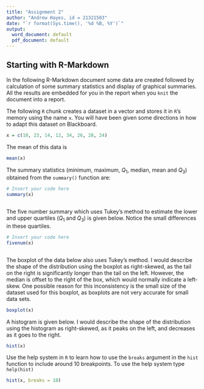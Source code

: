 ```yaml
---
title: "Assignment 2"
author: "Andrew Hayes, id = 21321503"
date: "`r format(Sys.time(), '%d %B, %Y')`"
output:
  word_document: default
  pdf_document: default
---
```


## Starting with R-Markdown

In the following R-Markdown document some data are created followed by calculation of some summary statistics and display of graphical summaries. All the results are embedded for you in the report when you `knit` the document into a report.

The following `R` chunk creates a dataset in a vector and stores it in `R`'s memory using the name `x`. You will have been given some directions in how to adapt this dataset on Blackboard.

```r

x = c(10, 23, 14, 12, 34, 26, 28, 24)

```

The mean of this data is

```r

mean(x)

```

The summary statistics (minimum, maximum, $Q_1$, median, mean and $Q_3$) obtained from the `summary()` function are:

```r
# Insert your code here
summary(x)



```

The five number summary which uses Tukey's method to estimate the lower and upper quartiles ($Q_1$ and $Q_3$) is given below. Notice the small differences in these quartiles.

```r
# Insert your code here
fivenum(x)



```

The boxplot of the data below also uses Tukey's method. I would describe the shape of the distribution using the boxplot as right-skewed, as the tail on the right is significantly longer than the tail on the left. However, the median is offset to the right of the box, which would normally indicate a left-skew. One possible reason for this inconsistency is the small size of the dataset used for this boxplot, as boxplots are not very accurate for small data sets.

```r

boxplot(x)

```

A histogram is given below. I would describe the shape of the distribution using the histogram as right-skewed, as it peaks on the left, and decreases as it goes to the right.
```r
hist(x)
```









Use the help system in `R` to learn how to use the `breaks` argument in the `hist` function to include around 10 breakpoints. To use the help system type `help(hist)`
```r
hist(x, breaks = 10)
```




